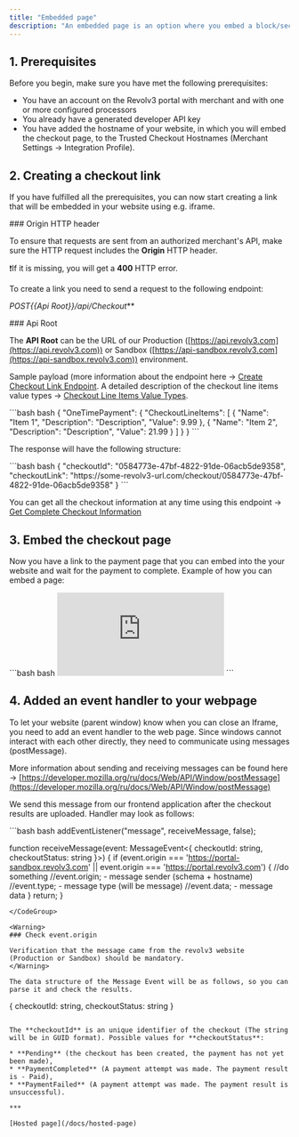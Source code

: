 ```yaml
---
title: "Embedded page"
description: "An embedded page is an option where you embed a block/section with our checkout page into your web page, using for example an tag. Then the customer in this block can make a payment, after opening the last page with the payment results to your website (parent site) will be sent an event. This is to notify your website that the payment for this checkout has been made and you can already close the block/section."
---
```


## 1. Prerequisites

Before you begin, make sure you have met the following prerequisites:

* You have an account on the Revolv3 portal with merchant and with one or more configured processors
* You already have a generated developer API key
* You have added the hostname of your website, in which you will embed the checkout page, to the Trusted Checkout Hostnames (Merchant Settings -> Integration Profile).

## 2. Creating a checkout link

If you have fulfilled all the prerequisites, you can now start creating a link that will be embedded in your website using e.g. iframe.

<Warning>
  ### Origin HTTP header

  To ensure that requests are sent from an authorized merchant's API, make sure the HTTP request includes the **Origin** HTTP header.

  ❗If it is missing, you will get a **400** HTTP error.
</Warning>

To create a link you need to send a request to the following endpoint:

**POST*\{\{Api Root}}/api/Checkout*\*\*

<Info>
  ### Api Root

  The **API Root** can be the URL of our Production ([https://api.revolv3.com](https://api.revolv3.com)) or Sandbox ([https://api-sandbox.revolv3.com](https://api-sandbox.revolv3.com)) environment.
</Info>

Sample payload (more information about the endpoint here -> [Create Checkout Link Endpoint](https://docs.revolv3.com/reference/checkout_createcheckoutlink). A detailed description of the checkout line items value types -> [Checkout Line Items Value Types](doc:checkout-line-items-value-types).

<CodeGroup>
  ```bash bash
  {
    "OneTimePayment": {
      "CheckoutLineItems": [
        {
          "Name": "Item 1",
          "Description": "Description",
          "Value": 9.99
        },
        {
          "Name": "Item 2",
          "Description": "Description",
          "Value": 21.99
        }
      ]
    }
  }
  ```
</CodeGroup>

The response will have the following structure:

<CodeGroup>
  ```bash bash
  {
      "checkoutId": "0584773e-47bf-4822-91de-06acb5de9358",
      "checkoutLink": "https://some-revolv3-url.com/checkout/0584773e-47bf-4822-91de-06acb5de9358"
  }
  ```
</CodeGroup>

You can get all the checkout information at any time using this endpoint -> [Get Complete Checkout Information](https://docs.revolv3.com/reference/checkout_getcompletecheckoutinformation)

## 3. Embed the checkout page

Now you have a link to the payment page that you can embed into the your website and wait for the payment to complete. Example of how you can embed a page:

<CodeGroup>
  ```bash bash
  <iframe title="Revolv3 Checkout" src="https://some-revolv3-url.com/checkout/0584773e-47bf-4822-91de-06acb5de9358"
          frameborder="0" scrolling="no">
  </iframe>
  ```
</CodeGroup>

## 4. Added an event handler to your webpage

To let your website (parent window) know when you can close an Iframe, you need to add an event handler to the web page. Since windows cannot interact with each other directly, they need to communicate using messages (postMessage).

More information about sending and receiving messages can be found here -> [https://developer.mozilla.org/ru/docs/Web/API/Window/postMessage](https://developer.mozilla.org/ru/docs/Web/API/Window/postMessage)

We send this message from our frontend application after the checkout results are uploaded. Handler may look as follows:

<CodeGroup>
  ```bash bash
  addEventListener("message", receiveMessage, false);

  function receiveMessage(event: MessageEvent<{ checkoutId: string, checkoutStatus: string }>) {
      if (event.origin === 'https://portal-sandbox.revolv3.com' ||
        event.origin === 'https://portal.revolv3.com') {
        //do something
        //event.origin;  - message sender (schema + hostname)
        //event.type; - message type (will be message)
        //event.data; - message data
      }
      return;
    }
  ```
</CodeGroup>

<Warning>
  ### Check event.origin

  Verification that the message came from the revolv3 website (Production or Sandbox) should be mandatory.
</Warning>

The data structure of the Message Event will be as follows, so you can parse it and check the results.

```
{ checkoutId: string, checkoutStatus: string }
```

The **checkoutId** is an unique identifier of the checkout (The string will be in GUID format). Possible values for **checkoutStatus**:

* **Pending** (the checkout has been created, the payment has not yet been made),
* **PaymentCompleted** (A payment attempt was made. The payment result is - Paid),
* **PaymentFailed** (A payment attempt was made. The payment result is unsuccessful).

***

[Hosted page](/docs/hosted-page)
